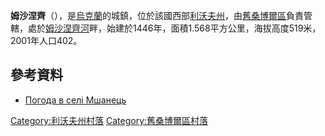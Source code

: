 {{coord|49|20|13|N|22|46|20|E|scale:100000|display=title}}

'''姆沙涅齊'''（{{lang-uk|Мшанець}}），是[[烏克蘭|烏克蘭]]的城鎮，位於該國西部[[利沃夫州|利沃夫州]]，由[[舊桑博爾區|舊桑博爾區]]負責管轄，處於[[姆沙涅齊河_(德涅斯特河支流)|姆沙涅齊河]]畔，始建於1446年，面積1.568平方公里，海拔高度519米，2001年人口402。

==參考資料==
* [http://weather.in.ua/ua/l'vovskaja/16490 Погода в селі Мшанець]{{Wayback|url=http://weather.in.ua/ua/l'vovskaja/16490 |date=20160305090521 }}

[[Category:利沃夫州村落|Category:利沃夫州村落]]
[[Category:舊桑博爾區村落|Category:舊桑博爾區村落]]


{{Lviv-geo-stub}}